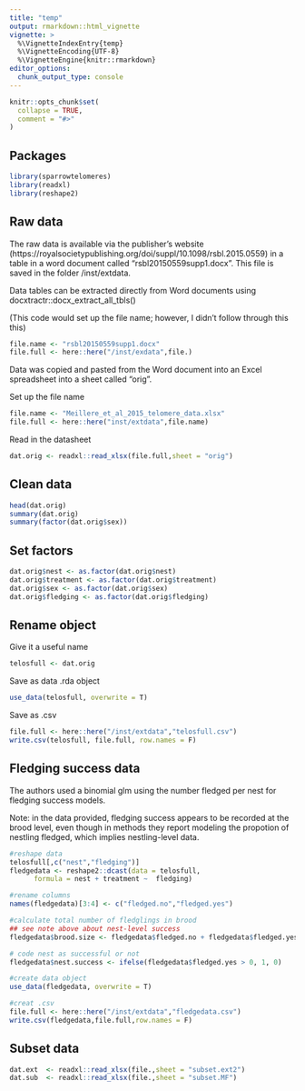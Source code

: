 ```yaml
---
title: "temp"
output: rmarkdown::html_vignette
vignette: >
  %\VignetteIndexEntry{temp}
  %\VignetteEncoding{UTF-8}
  %\VignetteEngine{knitr::rmarkdown}
editor_options: 
  chunk_output_type: console
---
```


```r
knitr::opts_chunk$set(
  collapse = TRUE,
  comment = "#>"
)
```


## Packages

```r
library(sparrowtelomeres)
library(readxl)
library(reshape2)
```



## Raw data

The raw data is available via the publisher's website (https://royalsocietypublishing.org/doi/suppl/10.1098/rsbl.2015.0559) in a table in a word document called "rsbl20150559supp1.docx".  This file is saved in the folder /inst/extdata.

Data tables can be extracted directly from Word documents using
docxtractr::docx_extract_all_tbls()

(This code would set up the file name; however, I didn't follow through this this)
```r
file.name <- "rsbl20150559supp1.docx"
file.full <- here::here("/inst/exdata",file.)
```


Data was copied and pasted from the Word document into an Excel spreadsheet into a sheet called "orig".

Set up the file name
```r
file.name <- "Meillere_et_al_2015_telomere_data.xlsx"
file.full <- here::here("inst/extdata",file.name)
```

Read in the datasheet
```r
dat.orig <- readxl::read_xlsx(file.full,sheet = "orig")
```

## Clean data

```r
head(dat.orig)
summary(dat.orig)
summary(factor(dat.orig$sex))
```

## Set factors

```r
dat.orig$nest <- as.factor(dat.orig$nest)
dat.orig$treatment <- as.factor(dat.orig$treatment)
dat.orig$sex <- as.factor(dat.orig$sex)
dat.orig$fledging <- as.factor(dat.orig$fledging)
```

## Rename object

Give it a useful name

```r
telosfull <- dat.orig
```


Save as data .rda object
```r
use_data(telosfull, overwrite = T)
```

Save as .csv

```r
file.full <- here::here("/inst/extdata","telosfull.csv")
write.csv(telosfull, file.full, row.names = F)
```


## Fledging success data

The authors used a binomial glm using the number fledged per nest for fledging success models.

Note: in the data provided, fledging success appears to be recorded at the brood level, even though in methods they report modeling the propotion of nestling fledged, which implies nestling-level data.

```r
#reshape data
telosfull[,c("nest","fledging")]
fledgedata <- reshape2::dcast(data = telosfull,
      formula = nest + treatment ~  fledging)

#rename columns
names(fledgedata)[3:4] <- c("fledged.no","fledged.yes")

#calculate total number of fledglings in brood
## see note above about nest-level success
fledgedata$brood.size <- fledgedata$fledged.no + fledgedata$fledged.yes

# code nest as successful or not
fledgedata$nest.success <- ifelse(fledgedata$fledged.yes > 0, 1, 0)

#create data object
use_data(fledgedata, overwrite = T)

#creat .csv
file.full <- here::here("/inst/extdata","fledgedata.csv")
write.csv(fledgedata,file.full,row.names = F)
```


## Subset data
```r


dat.ext  <- readxl::read_xlsx(file.,sheet = "subset.ext2")
dat.sub  <- readxl::read_xlsx(file.,sheet = "subset.MF")

```

